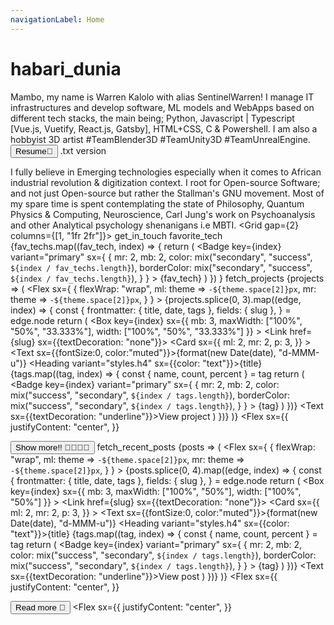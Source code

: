 ```yaml
---
navigationLabel: Home
---
```




# habari_dunia
<Message variant="success" mb={2}>
  <Text variant="styles.h4">Mambo, my name is Warren Kalolo with alias SentinelWarren!</Text>
  I manage IT infrastructures and develop software, ML models and WebApps based on different tech stacks, the main being; Python, Javascript | Typescript [Vue.js, Vuetify, React.js, Gatsby], HTML+CSS, C & Powershell. I am also a hobbyist 3D artist #TeamBlender3D #TeamUnity3D #TeamUnrealEngine.
  <Divider/>
  <Button as="a" mr={2} href="documents/Warren's_Portfolio_2021.pdf" variant="primary" role="button">Resume📄</Button>
  <Link href="documents/Warren's_Portfolio_2021.txt" role="button">.txt version</Link>
</Message>

<Message variant="success" mb={2}>I fully believe in Emerging technologies especially when it comes to African industrial revolution & digitization context. I root for Open-source Software; and not just Open-source but rather the Stallman's GNU movement. Most of my spare time is spent contemplating the state of Philosophy, Quantum Physics & Computing, Neuroscience, Carl Jung's work on Psychoanalysis and other Analytical psychology shenanigans i.e MBTI.</Message>
<Divider/>
<Grid gap={2} columns={[1, "1fr 2fr"]}>
  <Box>
    <Heading variant="styles.h2">get_in_touch</Heading>
    <Socials/>
  </Box>
  <Box>
    <Heading variant="styles.h2">favorite_tech</Heading>
    {fav_techs.map((fav_tech, index) => {
        return (
          <Badge
            key={index}
            variant="primary"
            sx={ { mr: 2, mb: 2, color: mix("secondary", "success", `${index / fav_techs.length}`), borderColor: mix("secondary", "success", `${index / fav_techs.length}`), } }
          >
            {fav_tech}
          </Badge>
        )
      })
    }
  </Box>
</Grid>
<Divider/>
<Heading variant="styles.h2">fetch_projects</Heading>
<SourceList filter="projects">
  {projects => (
    <Flex
      sx={ {
          flexWrap: "wrap",
          ml: theme => `-${theme.space[2]}px`,
          mr: theme => `-${theme.space[2]}px`,
      } }
    >
      {projects.splice(0, 3).map((edge, index) => {
        const {
          frontmatter: { title, date, tags },
          fields: { slug },
        } = edge.node
        return (
          <Box
            key={index}
            sx={{ mb: 3, maxWidth: ["100%", "50%", "33.333%"], width: ["100%", "50%", "33.333%"] }}
          >
            <Link href={slug} sx={{textDecoration: "none"}}>
              <Card
                sx={{
                  ml: 2, 
                  mr: 2,
                  p: 3,
                }}
              > 
                <Text sx={{fontSize:0, color:"muted"}}>{format(new Date(date), "d-MMM-u")}</Text>
                <Heading variant="styles.h4" sx={{color: "text"}}>{title}</Heading>
                {tags.map((tag, index) => {
                  const { name, count, percent } = tag
                  return (
                    <Badge
                      key={index}
                      variant="primary"
                      sx={ {
                           mr: 2,
                           mb: 2,
                           color: mix("success", "secondary", `${index / tags.length}`),
                           borderColor: mix("success", "secondary", `${index / tags.length}`),
                      } }
                    >
                      {tag}
                    </Badge>
                  )
                })}
                <Text sx={{textDecoration: "underline"}}>View project</Text>
              </Card>
            </Link>
          </Box>
        )
      })}
    </Flex>
  )}
</SourceList>
<Flex 
  sx={{
    justifyContent: "center",
  }}
>
  <Button as="a" mr={2} href="/projects" variant="primary" >Show more!! 👨‍💻👩‍💻</Button>
</Flex>
<Divider/>
<Heading variant="styles.h2">fetch_recent_posts</Heading>
<SourceList filter="posts">
  {posts => (
    <Flex
      sx={ {
          flexWrap: "wrap",
          ml: theme => `-${theme.space[2]}px`,
          mr: theme => `-${theme.space[2]}px`,
      } }
    >
      {posts.splice(0, 4).map((edge, index) => {
        const {
          frontmatter: { title, date, tags },
          fields: { slug },
        } = edge.node
        return (
          <Box
            key={index}
            sx={{ mb: 3, maxWidth: ["100%", "50%"], width: ["100%", "50%"] }}
          >
            <Link href={slug} sx={{textDecoration: "none"}}>
              <Card
                sx={{
                  ml: 2, 
                  mr: 2,
                  p: 3,
                }}
              > 
                <Text sx={{fontSize:0, color:"muted"}}>{format(new Date(date), "d-MMM-u")}</Text>
                <Heading variant="styles.h4" sx={{color: "text"}}>{title}</Heading>
                {tags.map((tag, index) => {
                  const { name, count, percent } = tag
                  return (
                    <Badge
                      key={index}
                      variant="primary"
                      sx={ {
                           mr: 2,
                           mb: 2,
                           color: mix("success", "secondary", `${index / tags.length}`),
                           borderColor: mix("success", "secondary", `${index / tags.length}`),
                      } }
                    >
                      {tag}
                    </Badge>
                  )
                })}
                <Text sx={{textDecoration: "underline"}}>View post</Text>
              </Card>
            </Link>
          </Box>
        )
      })}
    </Flex>
  )}
</SourceList>
<Flex 
  sx={{
    justifyContent: "center",
  }}
>
  <Button as="a" mr={2} href="/posts" variant="primary">Read more 📑</Button>
</Flex>
<Divider/>
<Flex 
  sx={{
    justifyContent: "center",
  }}
>
  <script type="text/javascript" id="clstr_globe" src="//clustrmaps.com/globe.js?d=SF0MZTEZugVM2W5N9mRQcgOkrPV9M1EwpKrYrWIOjvY"></script>
</Flex>
<Divider/>
<Footer/>
